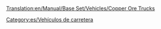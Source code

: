 [[Translation:en/Manual/Base Set/Vehicles/Copper Ore Trucks]]

{{es/Vehículo de carretera|nombre    = Camión de Cobre MPS
  |imagen    = MPS_Copper_Ore_Truck.png
  |precio    = 9.922 € (4.961 £)
  |velocidad = 48 km/h (30 mph)
  |coste     = 842 € (421 £)
  |diseño    = 1935
  |duración  = 15
  |capacidad = 22 toneladas de mineral de cobre
}}
{{es/Vehículo de carretera|nombre    = Camión de Cobre Uhl
  |imagen    = Uhl_Copper_Ore_Truck.png
  |precio    = 11.480 € (5.740 £)
  |velocidad = 88 km/h (55 mph)
  |coste     = 1.574 € (787 £)
  |diseño    = 1977
  |duración  = 15
  |capacidad = 25 toneladas de mineral de cobre
}}
{{es/Vehículo de carretera|nombre    = Camión de Cobre Goss
  |imagen    = Goss_Copper_Ore_Truck.png
  |precio    = 12.300 € (6.150 £)
  |velocidad = 112 km/h (70 mph)
  |coste     = 2.250 € (1.125 £)
  |diseño    = 2011
  |duración  = 15
  |capacidad = 27 toneladas de mineral de cobre
}}


[[Category:es/Vehículos de carretera]]